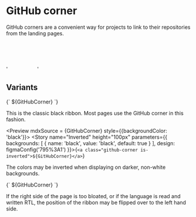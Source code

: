 
<Meta title="Assets/GitHub corner" />

# GitHub corner

GitHub corners are a convenient way for projects to link to their repositories from the landing pages.

  '<svg width="80" height="80" viewBox="0 0 250 250" xmlns="http://www.w3.org/2000/svg">' +
  '<use href="github_corner.svg#githubcorner"></use>' +
  '</svg>'

## Variants

<Preview mdxSource = {GitHubCorner}>
  <Story name="Normal" height="100px" parameters={{
    design: figmaConfig('795%3A1')
  }}>{`
    <a class="github-corner">${GitHubCorner}</a>
  `}</Story>
</Preview>

This is the classic black ribbon. Most pages use the GitHub corner in this fashion.

<Preview mdxSource = {GitHubCorner} style={{backgroundColor: 'black'}}>
  <Story name="Inverted" height="100px" parameters={{
    backgrounds: [
      { name: 'black', value: 'black', default: true }
    ],
    design: figmaConfig('795%3A1')
  }}>{`
    <a class="github-corner is-inverted">${GitHubCorner}</a>
  `}</Story>
</Preview>

The colors may be inverted when displaying on darker, non-white backgrounds.

<Preview mdxSource = {GitHubCorner}>
  <Story name="Left aligned" height="100px" parameters={{
    design: figmaConfig('795%3A1')
  }}>{`
    <a class="github-corner is-left-aligned">${GitHubCorner}</a>
  `}</Story>
</Preview>

If the right side of the page is too bloated, or if the language is read and written RTL, the position of the ribbon may
be flipped over to the left hand side.

